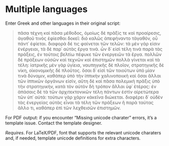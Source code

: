 # Multiple languages

Enter Greek and other languages in their original script:

::: {lang=gr-GR}

> πᾶσα τέχνη καὶ πᾶσα μέθοδος, ὁμοίως δὲ πρᾶξίς τε καὶ προαίρεσις, ἀγαθοῦ τινὸς ἐφίεσθαι δοκεῖ: διὸ καλῶς ἀπεφήναντο τἀγαθόν, οὗ πάντ᾽ ἐφίεται. διαφορὰ δέ τις φαίνεται τῶν τελῶν: τὰ μὲν γάρ εἰσιν ἐνέργειαι, τὰ δὲ παρ᾽ αὐτὰς ἔργα τινά. ὧν δ᾽ εἰσὶ τέλη τινὰ παρὰ τὰς πράξεις, ἐν τούτοις βελτίω πέφυκε τῶν ἐνεργειῶν τὰ ἔργα. πολλῶν δὲ πράξεων οὐσῶν καὶ τεχνῶν καὶ ἐπιστημῶν πολλὰ γίνεται καὶ τὰ τέλη: ἰατρικῆς μὲν γὰρ ὑγίεια, ναυπηγικῆς δὲ πλοῖον, στρατηγικῆς δὲ νίκη, οἰκονομικῆς δὲ πλοῦτος. ὅσαι δ᾽ εἰσὶ τῶν τοιούτων ὑπὸ μίαν τινὰ δύναμιν, καθάπερ ὑπὸ τὴν ἱππικὴν χαλινοποιικὴ καὶ ὅσαι ἄλλαι τῶν ἱππικῶν ὀργάνων εἰσίν, αὕτη δὲ καὶ πᾶσα πολεμικὴ πρᾶξις ὑπὸ τὴν στρατηγικήν, κατὰ τὸν αὐτὸν δὴ τρόπον ἄλλαι ὑφ᾽ ἑτέρας: ἐν ἁπάσαις δὲ τὰ τῶν ἀρχιτεκτονικῶν τέλη πάντων ἐστὶν αἱρετώτερα τῶν ὑπ᾽ αὐτά: τούτων γὰρ χάριν κἀκεῖνα διώκεται. διαφέρει δ᾽ οὐδὲν τὰς ἐνεργείας αὐτὰς εἶναι τὰ τέλη τῶν πράξεων ἢ παρὰ ταύτας ἄλλο τι, καθάπερ ἐπὶ τῶν λεχθεισῶν ἐπιστημῶν. 

:::

For PDF output: if you encounter "Missing unicode charater" errors, it's a template issue. Contact the template designer. 

*Requires*. For LaTeX/PDF, font that supports the relevant unicode charaters and,
if needed, template unicode definitions for extra characters. 